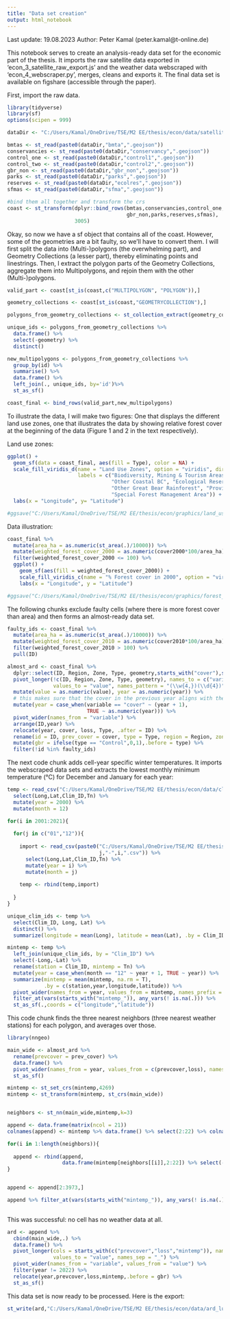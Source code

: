 ---
title: "Data set creation"
output: html_notebook
---

Last update: 19.08.2023
Author: Peter Kamal (peter.kamal@t-online.de)

This notebook serves to create an analysis-ready data set for the economic part of the thesis. It imports the raw satellite data exported in 'econ_3_satellite_raw_export.js' and the weather data webscraped with 'econ_4_webscraper.py', merges, cleans and exports it. The final data set is available on figshare (accessible through the paper).

First, import the raw data.

```{r message=FALSE, warning=FALSE}
library(tidyverse)
library(sf)
options(scipen = 999)

dataDir <- "C:/Users/Kamal/OneDrive/TSE/M2 EE/thesis/econ/data/satellite_output/v3/bc_hansen_processed_"

bmtas <- st_read(paste0(dataDir,"bmta",".geojson"))
conservancies <- st_read(paste0(dataDir,"conservancy",".geojson"))
control_one <- st_read(paste0(dataDir,"control1",".geojson"))
control_two <- st_read(paste0(dataDir,"control2",".geojson"))
gbr_non <- st_read(paste0(dataDir,"gbr_non",".geojson"))
parks <- st_read(paste0(dataDir,"parks",".geojson"))
reserves <- st_read(paste0(dataDir,"ecolres",".geojson"))
sfmas <- st_read(paste0(dataDir,"sfma",".geojson"))

#bind them all together and transform the crs
coast <- st_transform(dplyr::bind_rows(bmtas,conservancies,control_one,control_two,
                                       gbr_non,parks,reserves,sfmas),
                      3005)

```

Okay, so now we have a sf object that contains all of the coast. However, some of the geometries are a bit faulty, so we'll have to convert them. I will first split the data into (Multi-)polygons (the overwhelming part), and Geometry Collections (a lesser part), thereby eliminating points and linestrings. Then, I extract the polygon parts of the Geometry Collections, aggregate them into Multipolygons, and rejoin them with the other (Multi-)polygons.


```{r message=FALSE, warning=FALSE}
valid_part <- coast[st_is(coast,c("MULTIPOLYGON", "POLYGON")),]

geometry_collections <- coast[st_is(coast,"GEOMETRYCOLLECTION"),]

polygons_from_geometry_collections <- st_collection_extract(geometry_collections, "POLYGON")

unique_ids <- polygons_from_geometry_collections %>% 
  data.frame() %>% 
  select(-geometry) %>% 
  distinct()

new_multipolygons <- polygons_from_geometry_collections %>% 
  group_by(id) %>% 
  summarise() %>% 
  data.frame() %>% 
  left_join(., unique_ids, by='id')%>% 
  st_as_sf()

coast_final <- bind_rows(valid_part,new_multipolygons)
```

To illustrate the data, I will make two figures: One that displays the different land use zones, one that illustrates the data by showing relative forest cover at the beginning of the data (Figure 1 and 2 in the text respectively).

Land use zones:

```{r}
ggplot() +
  geom_sf(data = coast_final, aes(fill = Type), color = NA) +
  scale_fill_viridis_d(name = "Land Use Zones", option = "viridis", direction = 1,
                       labels = c("Biodiversity, Mining & Tourism Areas", "Conservancies", 
                                  "Other Coastal BC", "Ecological Reserve", 
                                  "Other Great Bear Rainforest", "Provincial Park",
                                  "Special Forest Management Area")) +
  labs(x = "Longitude", y= "Latitude")

#ggsave("C:/Users/Kamal/OneDrive/TSE/M2 EE/thesis/econ/graphics/land_use_zones.png", height = 8, width = 8)
```

Data illustration:

```{r}
coast_final %>% 
  mutate(area_ha = as.numeric(st_area(.)/10000)) %>% 
  mutate(weighted_forest_cover_2000 = as.numeric(cover2000*100/area_ha)) %>% 
  filter(weighted_forest_cover_2000 <= 100) %>% 
  ggplot() +
    geom_sf(aes(fill = weighted_forest_cover_2000)) + 
    scale_fill_viridis_c(name = "% Forest cover in 2000", option = "viridis", direction = -1) +
    labs(x = "Longitude", y = "Latitude")

#ggsave("C:/Users/Kamal/OneDrive/TSE/M2 EE/thesis/econ/graphics/forest_cover.png", height = 8, width = 8)
```

The following chunks exclude faulty cells (where there is more forest cover than area) and then forms an almost-ready data set.

```{r}
faulty_ids <- coast_final %>% 
  mutate(area_ha = as.numeric(st_area(.)/10000)) %>% 
  mutate(weighted_forest_cover_2010 = as.numeric(cover2010*100/area_ha)) %>% 
  filter(weighted_forest_cover_2010 > 100) %>% 
  pull(ID)

almost_ard <- coast_final %>% 
  dplyr::select(ID, Region, Zone, Type, geometry,starts_with("cover"),starts_with("loss")) %>% 
  pivot_longer(!c(ID, Region, Zone, Type, geometry), names_to = c("variable", "year"), 
               values_to = "value", names_pattern = "(\\w{4,})(\\d{4})") %>% 
  mutate(value = as.numeric(value), year = as.numeric(year)) %>% 
  # this makes sure that the cover in the previous year aligns with the loss in the current year
  mutate(year = case_when(variable == "cover" ~ (year + 1),
                          TRUE ~ as.numeric(year))) %>%
  pivot_wider(names_from = "variable") %>% 
  arrange(ID,year) %>%
  relocate(year, cover, loss, Type, .after = ID) %>% 
  rename(id = ID, prev_cover = cover, type = Type, region = Region, zone = Zone) %>% 
  mutate(gbr = ifelse(type == "Control",0,1),.before = type) %>% 
  filter(!id %in% faulty_ids) 
```

The next code chunk adds cell-year specific winter temperatures. It imports the webscraped data sets and extracts the lowest monthly minimum temperature (°C) for December and January for each year:


```{r message=FALSE, warning=FALSE}
temp <- read_csv("C:/Users/Kamal/OneDrive/TSE/M2 EE/thesis/econ/data/climate/en_climate_summaries_BC_12-2000.csv") %>% 
  select(Long,Lat,Clim_ID,Tn) %>% 
  mutate(year = 2000) %>% 
  mutate(month = 12)

for(i in 2001:2021){
  
  for(j in c("01","12")){
    
    import <- read_csv(paste0("C:/Users/Kamal/OneDrive/TSE/M2 EE/thesis/econ/data/climate/en_climate_summaries_BC_",
                              j,"-",i,".csv")) %>% 
      select(Long,Lat,Clim_ID,Tn) %>% 
      mutate(year = i) %>% 
      mutate(month = j)
    
    temp <- rbind(temp,import)
    
  }
}

unique_clim_ids <- temp %>% 
  select(Clim_ID, Long, Lat) %>% 
  distinct() %>% 
  summarize(longitude = mean(Long), latitude = mean(Lat), .by = Clim_ID)

mintemp <- temp %>% 
  left_join(unique_clim_ids, by = "Clim_ID") %>% 
  select(-Long,-Lat) %>% 
  rename(station = Clim_ID, mintemp = Tn) %>% 
  mutate(year = case_when(month == "12" ~ year + 1, TRUE ~ year)) %>% 
  summarize(mintemp = mean(mintemp, na.rm = T),
            .by = c(station,year,longitude,latitude)) %>% 
  pivot_wider(names_from = year, values_from = mintemp, names_prefix = "mintemp_") %>% 
  filter_at(vars(starts_with("mintemp_")), any_vars(! is.na(.))) %>% 
  st_as_sf(.,coords = c("longitude","latitude"))
```

This code chunk finds the three nearest neighbors (three nearest weather stations) for each polygon, and averages over those.

```{r message=FALSE, warning=FALSE}
library(nngeo)

main_wide <- almost_ard %>% 
  rename(prevcover = prev_cover) %>% 
  data.frame() %>% 
  pivot_wider(names_from = year, values_from = c(prevcover,loss), names_sep = "_") %>% 
  st_as_sf()

mintemp <- st_set_crs(mintemp,4269)
mintemp <- st_transform(mintemp, st_crs(main_wide))


neighbors <- st_nn(main_wide,mintemp,k=3)

append <- data.frame(matrix(ncol = 21))
colnames(append) <- mintemp %>% data.frame() %>% select(2:22) %>% colnames()

for(i in 1:length(neighbors)){
  
  append <- rbind(append, 
                  data.frame(mintemp[neighbors[[i]],2:22]) %>% select(-geometry) %>% colMeans(na.rm = T))
}


append <- append[2:3973,]

append %>% filter_at(vars(starts_with("mintemp_")), any_vars(! is.na(.)))
  

```

This was successful: no cell has no weather data at all.

```{r message=FALSE, warning=FALSE}
ard <- append %>%  
  cbind(main_wide,.) %>% 
  data.frame() %>% 
  pivot_longer(cols = starts_with(c("prevcover","loss","mintemp")), names_to = c("variable", "year"),
               values_to = "value", names_sep = "_") %>% 
  pivot_wider(names_from = "variable", values_from = "value") %>% 
  filter(year != 2022) %>% 
  relocate(year,prevcover,loss,mintemp,.before = gbr) %>% 
  st_as_sf()

```

This data set is now ready to be processed.  Here is the export:

```{r}
st_write(ard,"C:/Users/Kamal/OneDrive/TSE/M2 EE/thesis/econ/data/ard_luz_clim_full.shp")
```
